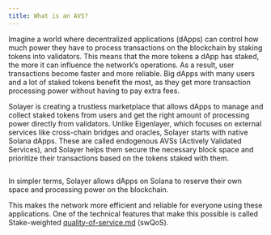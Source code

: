 ```yaml
---
title: What is an AVS?
---
```



Imagine a world where decentralized applications (dApps) can control how much power they have to process transactions on the blockchain by staking tokens into validators. This means that the more tokens a dApp has staked, the more it can influence the network’s operations. As a result, user transactions become faster and more reliable. Big dApps with many users and a lot of staked tokens benefit the most, as they get more transaction processing power without having to pay extra fees.

Solayer is creating a trustless marketplace that allows dApps to manage and collect staked tokens from users and get the right amount of processing power directly from validators. Unlike Eigenlayer, which focuses on external services like cross-chain bridges and oracles, Solayer starts with native Solana dApps. These are called endogenous AVSs (Actively Validated Services), and Solayer helps them secure the necessary block space and prioritize their transactions based on the tokens staked with them.
<Frame>
<img src="https://2113331469-files.gitbook.io/~/files/v0/b/gitbook-x-prod.appspot.com/o/spaces%2FzYM0pEemeu6F3UKGPAZE%2Fuploads%2FczazvZoJtQyAu7DjLsLl%2Fimage.png?alt=media&token=9061ac33-debd-47b9-901e-8fde433313bc" alt="" />
</Frame>


In simpler terms, Solayer allows dApps on Solana to reserve their own space and processing power on the blockchain.

This makes the network more efficient and reliable for everyone using these applications. One of the technical features that make this possible is called Stake-weighted [quality-of-service.md](quality-of-service.md "mention") (swQoS).
